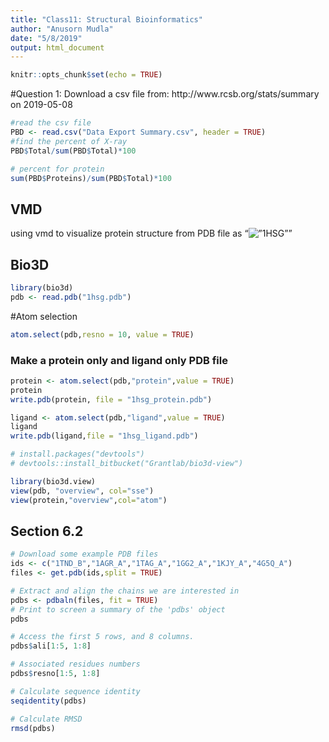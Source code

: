 ```yaml
---
title: "Class11: Structural Bioinformatics"
author: "Anusorn Mudla"
date: "5/8/2019"
output: html_document
---
```


```r
knitr::opts_chunk$set(echo = TRUE)
```

#Question 1: 
Download a csv file from: http://www.rcsb.org/stats/summary on 2019-05-08

```r
#read the csv file
PBD <- read.csv("Data Export Summary.csv", header = TRUE)
#find the percent of X-ray
PBD$Total/sum(PBD$Total)*100
```

```r
# percent for protein
sum(PBD$Proteins)/sum(PBD$Total)*100
```
## VMD
using vmd to visualize protein structure from PDB file as "!["1HSG"]("vmdscene.tga")"

## Bio3D
```r
library(bio3d)
pdb <- read.pdb("1hsg.pdb")
```

#Atom selection
```r
atom.select(pdb,resno = 10, value = TRUE)
```
### Make a protein only and ligand only PDB file
```r
protein <- atom.select(pdb,"protein",value = TRUE)
protein
write.pdb(protein, file = "1hsg_protein.pdb")
```

```r
ligand <- atom.select(pdb,"ligand",value = TRUE)
ligand
write.pdb(ligand,file = "1hsg_ligand.pdb")
```
```r
# install.packages("devtools")
# devtools::install_bitbucket("Grantlab/bio3d-view")
```
```r
library(bio3d.view)
view(pdb, "overview", col="sse")
view(protein,"overview",col="atom")
```

## Section 6.2 
```r
# Download some example PDB files
ids <- c("1TND_B","1AGR_A","1TAG_A","1GG2_A","1KJY_A","4G5Q_A") 
files <- get.pdb(ids,split = TRUE)
```

```r
# Extract and align the chains we are interested in
pdbs <- pdbaln(files, fit = TRUE)
# Print to screen a summary of the 'pdbs' object
pdbs
```

```r
# Access the first 5 rows, and 8 columns. 
pdbs$ali[1:5, 1:8]
```
```r
# Associated residues numbers
pdbs$resno[1:5, 1:8]
```
```r
# Calculate sequence identity
seqidentity(pdbs)
```
```r
# Calculate RMSD
rmsd(pdbs)
```

